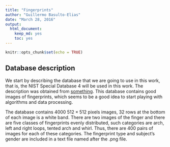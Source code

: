 ```yaml
---
title: "Fingerprints"
author: "Guillermo Basulto-Elias"
date: "March 28, 2016"
output: 
  html_document: 
    keep_md: yes
    toc: yes
---
```


```r
knitr::opts_chunk$set(echo = TRUE)
```

## Database description


We start by describing the database that we are going to use in this work, that is, the NIST Special Database 4 will be used in this work. The description was obtained from [something](http://www.nist.gov/srd/nistsd4.cfm). This database contains good images of fingerprints, which seems to be a good idea to start playing with algorithms and data processing. 

The database contains 4000 $512\times512$ pixels images, 32 rows at the bottom of each image is a white band. There are two images of the finger and there are five classes of fingerprints evenly distributed, such categories are arch, left and right loops, tented arch and whirl. Thus, there are 400 pairs of images for each of these categories. The fingerprint type and subject's gender are included in a text file named after the .png file.

